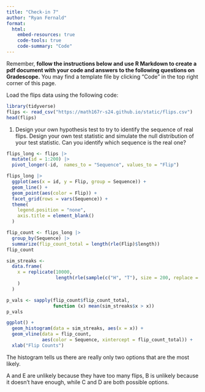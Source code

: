 ```yaml
---
title: "Check-in 7"
author: "Ryan Fernald"
format: 
  html:
    embed-resources: true
    code-tools: true
    code-summary: "Code"
---
```


Remember, **follow the instructions below and use R Markdown to create a pdf document with your code and answers to the following questions on Gradescope.** You may find a template file by clicking "Code" in the top right corner of this page.

Load the flips data using the following code:

```r
library(tidyverse)
flips <- read_csv("https://math167r-s24.github.io/static/flips.csv")
head(flips)
```

1.  Design your own hypothesis test to try to identify the sequence of real flips. Design your own test statistic and simulate the null distribution of your test statistic. Can you identify which sequence is the real one?

```r
flips_long <- flips |>
  mutate(id = 1:200) |>
  pivot_longer(-id,  names_to = "Sequence", values_to = "Flip")

flips_long |> 
  ggplot(aes(x = id, y = Flip, group = Sequence)) +
  geom_line() +
  geom_point(aes(color = Flip)) +
  facet_grid(rows = vars(Sequence)) + 
  theme(
    legend.position = "none",
    axis.title = element_blank()
  )

```

```r
flip_count <- flips_long |>
  group_by(Sequence) |>
  summarize(flip_count_total = length(rle(Flip)$length))
flip_count
```

```r
sim_streaks <- 
  data.frame(
    x = replicate(10000, 
                  length(rle(sample(c("H", "T"), size = 200, replace = T))$length)
    )
  )

p_vals <- sapply(flip_count$flip_count_total,
                 function (x) mean(sim_streaks$x > x))
p_vals
```

```r
ggplot() +
  geom_histogram(data = sim_streaks, aes(x = x)) +
  geom_vline(data = flip_count,
             aes(color = Sequence, xintercept = flip_count_total)) +
  xlab("Flip Counts")
```

The histogram tells us there are really only two options that are the most likely. 

A and E are unlikely because they have too many flips, B is unlikely because it doesn't have enough, while C and D are both possible options.
